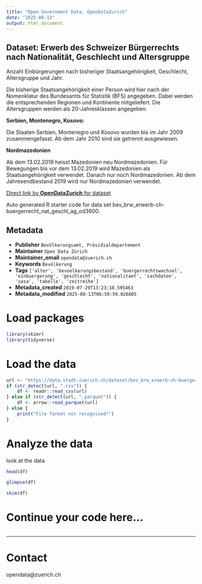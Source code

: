 ```yaml
---
title: "Open Government Data, OpenDataZurich"
date: "2025-08-13"
output: html_document
---
```


## Dataset: Erwerb des Schweizer Bürgerrechts nach Nationalität, Geschlecht und Altersgruppe


Anzahl Einbürgerungen nach bisheriger Staatsangehörigkeit, Geschlecht, Altersgruppe und Jahr.

Die bisherige Staatsangehörigkeit einer Person wird hier nach der Nomenklatur des Bundesamts für Statistik (BFS) angegeben. Dabei werden die entsprechenden Regionen und Kontinente mitgeliefert. Die Altersgruppen werden als 20-Jahresklassen angegeben.


**Serbien, Montenegro, Kosovo:**

Die Staaten Serbien, Montenegro und Kosovo wurden bis im Jahr 2009 zusammengefasst. Ab dem Jahr 2010 sind sie getrennt ausgewiesen.

[]()

**Nordmazedonien**

Ab dem 13.02.2019 heisst Mazedonien neu Nordmazedonien. Für Bewegungen bis vor dem 13.02.2019 wird Mazedonien als Staatsangehörigkeit verwendet. Danach nur noch Nordmazedonien. Ab dem Jahresendbestand 2019 wird nur Nordmazedonien verwendet.

[]()



[Direct link by **OpenDataZurich** for dataset](https://data.stadt-zuerich.ch/dataset/bev_brw_erwerb-ch-buergerrecht_nat_geschl_ag_od3600)

Auto generated R starter code for data set bev_brw_erwerb-ch-buergerrecht_nat_geschl_ag_od3600.

## Metadata

- **Publisher** `Bevölkerungsamt, Präsidialdepartement`
- **Maintainer** `Open Data Zürich`
- **Maintainer_email** `opendata@zuerich.ch`
- **Keywords** `Bevölk­erung`
- **Tags** `['alter', 'bevoelkerungsbestand', 'buergerrechtswechsel', 'einbuergerung', 'geschlecht', 'nationalitaet', 'sachdaten', 'sasa', 'tabelle', 'zeitreihe']`
- **Metadata_created** `2019-07-29T13:23:18.595463`
- **Metadata_modified** `2025-08-13T06:59:59.026805`


# Load packages

```r
library(skimr)
library(tidyverse)
```

# Load the data

```r
url <- "https://data.stadt-zuerich.ch/dataset/bev_brw_erwerb-ch-buergerrecht_nat_geschl_ag_od3600/download/BEV360OD3600.csv"
if (str_detect(url, ".csv")) {
    df <- readr::read_csv(url)
} else if (str_detect(url, ".parquet")) {
    df <- arrow::read_parquet(url)
} else {
    print("File format not recognised!")
}
```

# Analyze the data

look at the data
```r
head(df)
```

```r
glimpse(df)
```

```r
skim(df)
```

# Continue your code here...

```r

```

------------------------------------------------------------------------

# Contact

opendata@zuerich.ch
